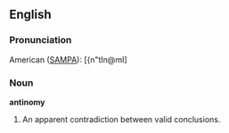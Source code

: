 ==English==

===Pronunciation===

American ([[SAMPA]]): [{n"tIn@mI]

===Noun===

'''antinomy'''

#An apparent contradiction between valid conclusions.